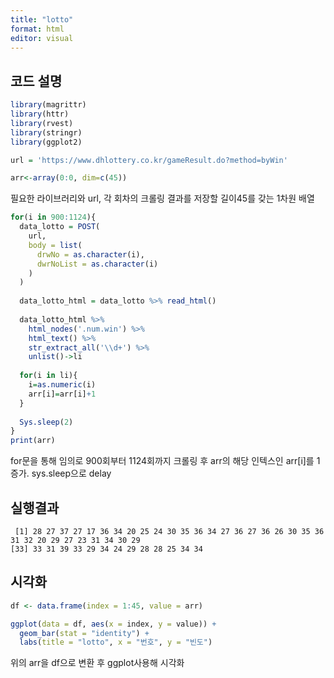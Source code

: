 ```yaml
---
title: "lotto"
format: html
editor: visual
---
```


## 코드 설명

```r
library(magrittr)
library(httr)
library(rvest)
library(stringr)
library(ggplot2)

url = 'https://www.dhlottery.co.kr/gameResult.do?method=byWin'

arr<-array(0:0, dim=c(45))
```

필요한 라이브러리와 url, 각 회차의 크롤링 결과를 저장할 길이45를 갖는 1차원 배열

```r
for(i in 900:1124){
  data_lotto = POST(
    url, 
    body = list(
      drwNo = as.character(i),
      dwrNoList = as.character(i)
    )
  )
  
  data_lotto_html = data_lotto %>% read_html()
  
  data_lotto_html %>%
    html_nodes('.num.win') %>%
    html_text() %>%
    str_extract_all('\\d+') %>%
    unlist()->li
  
  for(i in li){
    i=as.numeric(i)
    arr[i]=arr[i]+1
  }
  
  Sys.sleep(2)
}
print(arr)
```

for문을 통해 임의로 900회부터 1124회까지 크롤링 후 arr의 해당 인텍스인 arr\[i\]를 1증가. sys.sleep으로 delay

## 실행결과

```text
 [1] 28 27 37 27 17 36 34 20 25 24 30 35 36 34 27 36 27 36 26 30 35 36 31 32 20 29 27 23 31 34 30 29
[33] 33 31 39 33 29 34 24 29 28 28 25 34 34
```

## 시각화

```r
df <- data.frame(index = 1:45, value = arr)

ggplot(data = df, aes(x = index, y = value)) +
  geom_bar(stat = "identity") +
  labs(title = "lotto", x = "번호", y = "빈도")
```

위의 arr을 df으로 변환 후 ggplot사용해 시각화
